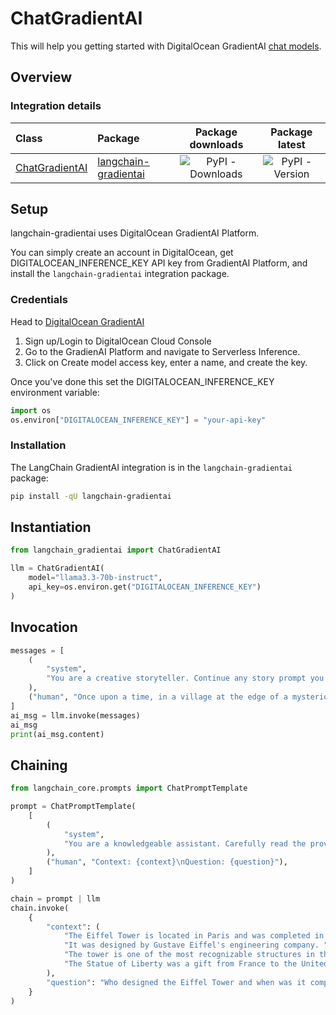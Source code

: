 # ChatGradientAI

This will help you getting started with DigitalOcean GradientAI [chat models](/docs/concepts/chat_models).

## Overview
### Integration details

| Class | Package | Package downloads | Package latest |
| :--- | :--- | :---: | :---: |
| [ChatGradientAI](https://python.langchain.com/api_reference/digitalocean/chat_models/langchain_digitalocean.chat_models.ChatDigitalocean.html) | [langchain-gradientai](https://python.langchain.com/api_reference/digitalocean/) | ![PyPI - Downloads](https://img.shields.io/pypi/dm/langchain-gradientai?style=flat-square&label=%20) | ![PyPI - Version](https://img.shields.io/pypi/v/langchain-gradientai?style=flat-square&label=%20) |


## Setup

langchain-gradientai uses DigitalOcean GradientAI Platform.  

You can simply create an account in DigitalOcean, get DIGITALOCEAN_INFERENCE_KEY API key from GradientAI Platform, and install the `langchain-gradientai` integration package.

### Credentials

Head to [DigitalOcean GradientAI](https://www.digitalocean.com/products/gradientai) 

1. Sign up/Login to DigitalOcean Cloud Console
2. Go to the GradienAI Platform and navigate to Serverless Inference.
3. Click on Create model access key, enter a name, and create the key.

Once you've done this set the DIGITALOCEAN_INFERENCE_KEY environment variable:

```python
import os
os.environ["DIGITALOCEAN_INFERENCE_KEY"] = "your-api-key"
```

### Installation

The LangChain GradientAI integration is in the `langchain-gradientai` package:

```bash
pip install -qU langchain-gradientai
```

## Instantiation

```python
from langchain_gradientai import ChatGradientAI

llm = ChatGradientAI(
    model="llama3.3-70b-instruct",
    api_key=os.environ.get("DIGITALOCEAN_INFERENCE_KEY")
)
```

## Invocation

```python
messages = [
    (
        "system",
        "You are a creative storyteller. Continue any story prompt you receive in an engaging and imaginative way.",
    ),
    ("human", "Once upon a time, in a village at the edge of a mysterious forest, a young girl named Mira found a glowing stone..."),
]
ai_msg = llm.invoke(messages)
ai_msg
print(ai_msg.content)
```

## Chaining

```python
from langchain_core.prompts import ChatPromptTemplate

prompt = ChatPromptTemplate(
    [
        (
            "system",
            "You are a knowledgeable assistant. Carefully read the provided context and answer the user's question. If the answer is present in the context, cite the relevant sentence. If not, reply with \"Not found in context.\"",
        ),
        ("human", "Context: {context}\nQuestion: {question}"),
    ]
)

chain = prompt | llm
chain.invoke(
    {
        "context": (
            "The Eiffel Tower is located in Paris and was completed in 1889. "
            "It was designed by Gustave Eiffel's engineering company. "
            "The tower is one of the most recognizable structures in the world. "
            "The Statue of Liberty was a gift from France to the United States."
        ),
        "question": "Who designed the Eiffel Tower and when was it completed?"
    }
)
```